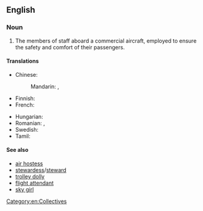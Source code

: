 ==English==
{{wikipedia}}

===Noun===
{{en-noun|s|cabin crew}}

# {{lb|en|aviation}} The members of staff aboard a commercial aircraft, employed to ensure the safety and comfort of their passengers.

====Translations====
{{trans-top|members of staff aboard aircraft}}
* Chinese:
*: Mandarin: {{t|cmn|機組人員}}, {{t|cmn|机组人员|tr=jīzǔ rényuán}}
* Finnish: {{t+|fi|matkustamohenkilökunta}}
* French: {{t|fr|personnel navigant}}
{{trans-mid}}
* Hungarian: {{t|hu|[[légiutas-kísérő]] ([[személyzet]])}}
* Romanian: {{t|ro|personal de navigație|n}}, {{t+|ro|personal navigant|n}}
* Swedish: {{t+|sv|kabinpersonal|c}}
* Tamil: {{t|ta|கேபின் குழுவினர்}}
{{trans-bottom}}

====See also====
* [[air hostess]]
* [[stewardess]]/[[steward]]
* [[trolley dolly]]
* [[flight attendant]]
* [[sky girl]]

[[Category:en:Collectives]]